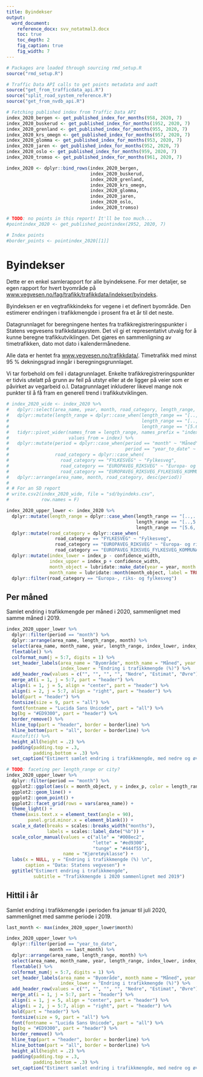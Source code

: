 ```yaml
---
title: Byindekser
output: 
  word_document:
    reference_docx: svv_notatmal3.docx
    toc: true
    toc_depth: 2
    fig_caption: true
    fig_width: 7
---
```


```r
# Packages are loaded through sourcing rmd_setup.R
source("rmd_setup.R")

# Traffic Data API calls to get points metadata and aadt
source("get_from_trafficdata_api.R")
source("split_road_system_reference.R")
source("get_from_nvdb_api.R")
```



```r
# Fetching published index from Traffic Data API
index_2020_bergen <- get_published_index_for_months(958, 2020, 7)
index_2020_buskerud <- get_published_index_for_months(1952, 2020, 7)
index_2020_grenland <- get_published_index_for_months(955, 2020, 7)
index_2020_krs_omegn <- get_published_index_for_months(957, 2020, 7)
index_2020_glomma <- get_published_index_for_months(953, 2020, 7)
index_2020_jaren <- get_published_index_for_months(952, 2020, 7)
index_2020_oslo <- get_published_index_for_months(959, 2020, 7)
index_2020_tromso <- get_published_index_for_months(961, 2020, 7)

index_2020 <- dplyr::bind_rows(index_2020_bergen,
                               index_2020_buskerud,
                               index_2020_grenland,
                               index_2020_krs_omegn,
                               index_2020_glomma,
                               index_2020_jaren,
                               index_2020_oslo,
                               index_2020_tromso)

# TODO: no points in this report! It'll be too much...
#pointindex_2020 <- get_published_pointindex(2952, 2020, 7)

# Index points
#border_points <- pointindex_2020[[1]]

```

# Byindekser
Dette er en enkel samlerapport for alle byindeksene. For mer detaljer, se egen rapport for hvert byområde på [www.vegvesen.no/fag/trafikk/trafikkdata/indekser/byindeks](https://www.vegvesen.no/fag/trafikk/trafikkdata/indekser/byindeks).

Byindeksen er en vegtrafikkindeks for vegene i et definert byområde. Den estimerer endringen i trafikkmengde i prosent fra et år til det neste.

Datagrunnlaget for beregningene hentes fra trafikkregistreringspunkter i Statens vegvesens trafikkdatasystem. Det vil gi et representativt utvalg for å kunne beregne trafikkutviklingen. Det gjøres en sammenligning av timetrafikken, dato mot dato i kalendermånedene.

Alle data er hentet fra [www.vegvesen.no/trafikkdata/](https://www.vegvesen.no/trafikkdata/). Timetrafikk med minst 95 % dekningsgrad inngår i beregningsgrunnlaget.

Vi tar forbehold om feil i datagrunnlaget. Enkelte trafikkregistreringspunkter er tidvis utelatt på grunn av feil på utstyr eller at de ligger på veier som er påvirket av vegarbeid o.l. Datagrunnlaget inkluderer likevel mange nok punkter til å få fram en generell trend i trafikkutviklingen.


```r
# index_2020_wide <- index_2020 %>% 
#   dplyr::select(area_name, year, month, road_category, length_range, index = index_p, period) %>% 
#   dplyr::mutate(length_range = dplyr::case_when(length_range == "[..,..)" ~ "total",
#                                                 length_range == "[..,5.6)" ~ "short",
#                                                 length_range == "[5.6,..)" ~ "long")) %>% 
#   tidyr::pivot_wider(names_from = length_range, names_prefix = "index_",
#                      values_from = index) %>% 
#   dplyr::mutate(period = dplyr::case_when(period == "month" ~ "Måned",
#                                           period == "year_to_date" ~ "Hittil i år"),
#                 road_category = dplyr::case_when(
#                   road_category == "FYLKESVEG" ~ "Fylkesveg",
#                   road_category == "EUROPAVEG_RIKSVEG" ~ "Europa- og riksveg",
#                   road_category == "EUROPAVEG_RIKSVEG_FYLKESVEG_KOMMUNALVEG" ~ "Europa-, riks- og fylkesveg")) %>% 
#   dplyr::arrange(area_name, month, road_category, desc(period))
# 
# # For an SD report
# write.csv2(index_2020_wide, file = "sd/byindeks.csv",
#            row.names = F)

index_2020_upper_lower <- index_2020 %>% 
  dplyr::mutate(length_range = dplyr::case_when(length_range == "[..,..)" ~ "alle",
                                                length_range == "[..,5.6)" ~ "lette",
                                                length_range == "[5.6,..)" ~ "tunge")) %>% 
  dplyr::mutate(road_category = dplyr::case_when(
                  road_category == "FYLKESVEG" ~ "Fylkesveg",
                  road_category == "EUROPAVEG_RIKSVEG" ~ "Europa- og riksveg",
                  road_category == "EUROPAVEG_RIKSVEG_FYLKESVEG_KOMMUNALVEG" ~ "Europa-, riks- og fylkesveg")) %>% 
  dplyr::mutate(index_lower = index_p - confidence_width,
                index_upper = index_p + confidence_width,
                month_object = lubridate::make_date(year = year, month = month),
                month_name = lubridate::month(month_object, label = TRUE, abbr = FALSE)) %>% 
  dplyr::filter(road_category == "Europa-, riks- og fylkesveg")


```


## Per måned
Samlet endring i trafikkmengde per måned i 2020, sammenlignet med samme måned i 2019.

```r
index_2020_upper_lower %>%
  dplyr::filter(period == "month") %>% 
  dplyr::arrange(area_name, length_range, month) %>% 
  select(area_name, month_name, year, length_range, index_lower, index_p, index_upper) %>%
  flextable() %>%
  colformat_num(j = 5:7, digits = 1) %>%
  set_header_labels(area_name = "Byområde", month_name = "Måned", year = "År", length_range = "Kjøretøyklasse",
                    index_lower = "Endring i trafikkmengde (%)") %>%
  add_header_row(values = c("", "", "", "", "Nedre", "Estimat", "Øvre"), top = FALSE) %>% 
  merge_at(i = 1, j = 5:7, part = "header") %>% 
  align(i = 1, j = 5, align = "center", part = "header") %>%
  align(i = 2, j = 5:7, align = "right", part = "header") %>% 
  bold(part = "header") %>%
  fontsize(size = 9, part = "all") %>%
  font(fontname = "Lucida Sans Unicode", part = "all") %>%
  bg(bg = "#ED9300", part = "header") %>%
  border_remove() %>%
  hline_top(part = "header", border = borderline) %>%
  hline_bottom(part = "all", border = borderline) %>%
  #autofit() %>%
  height_all(height = .2) %>%
  padding(padding.top = .3,
          padding.bottom = .3) %>%
  set_caption("Estimert samlet endring i trafikkmengde, med nedre og øvre grense for et 95 % konfidensintervall. Trafikken er sammenlignet per måned med samme måned året før.")
```





```r
# TODO: faceting per length_range or city?
index_2020_upper_lower %>% 
  dplyr::filter(period == "month") %>% 
  ggplot2::ggplot(aes(x = month_object, y = index_p, color = length_range)) +
  ggplot2::geom_line() +
  ggplot2::geom_point() +
  ggplot2::facet_grid(rows = vars(area_name)) +
  theme_light() +
  theme(axis.text.x = element_text(angle = 90),
        panel.grid.minor.x = element_blank()) +
  scale_x_date(breaks = scales::breaks_width("months"),
               labels = scales::label_date("%b")) +
  scale_color_manual(values = c("alle" = "#008ec2",
                                "lette" = "#ed9300",
                                "tunge" = "#444f55"),
                     name = "Kjøretøyklasse") +
  labs(x = NULL, y = "Endring i trafikkmengde (%) \n",
       caption = "Data: Statens vegvesen") +
  ggtitle("Estimert endring i trafikkmengde",
          subtitle = "Trafikkmengde i 2020 sammenlignet med 2019")
```




## Hittil i år
Samlet endring i trafikkmengde i perioden fra januar til juli 2020, sammenlignet med samme periode i 2019.

```r
last_month <- max(index_2020_upper_lower$month)

index_2020_upper_lower %>%
  dplyr::filter(period == "year_to_date",
                month == last_month) %>% 
  dplyr::arrange(area_name, length_range, month) %>% 
  select(area_name, month_name, year, length_range, index_lower, index_p, index_upper) %>%
  flextable() %>%
  colformat_num(j = 5:7, digits = 1) %>%
  set_header_labels(area_name = "Byområde", month_name = "Måned", year = "År", length_range = "Kjøretøyklasse",
                    index_lower = "Endring i trafikkmengde (%)") %>%
  add_header_row(values = c("", "", "", "", "Nedre", "Estimat", "Øvre"), top = FALSE) %>% 
  merge_at(i = 1, j = 5:7, part = "header") %>% 
  align(i = 1, j = 5, align = "center", part = "header") %>%
  align(i = 2, j = 5:7, align = "right", part = "header") %>% 
  bold(part = "header") %>%
  fontsize(size = 9, part = "all") %>%
  font(fontname = "Lucida Sans Unicode", part = "all") %>%
  bg(bg = "#ED9300", part = "header") %>%
  border_remove() %>%
  hline_top(part = "header", border = borderline) %>%
  hline_bottom(part = "all", border = borderline) %>%
  height_all(height = .2) %>%
  padding(padding.top = .3,
          padding.bottom = .3) %>%
  set_caption("Estimert samlet endring i trafikkmengde, med nedre og øvre grense for et 95 % konfidensintervall. Trafikken er sammenlignet for hittil i år med samme periode året før.")
```



